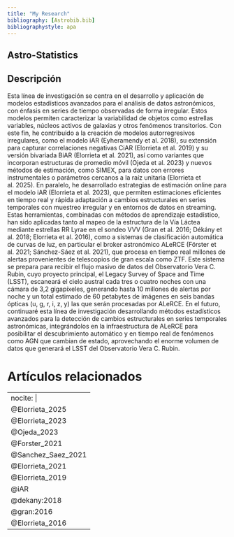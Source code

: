 ```yaml
---
title: "My Research"
bibliography: [Astrobib.bib]
bibliographystyle: apa
---
```


## Astro-Statistics

::: {.callout-tip collapse="true" icon=false}
## Descripción

Esta línea de investigación se centra en el desarrollo y aplicación de modelos estadísticos avanzados para el análisis de datos astronómicos, con énfasis en series de tiempo observadas de forma irregular. Estos modelos permiten caracterizar la variabilidad de objetos como estrellas variables, núcleos activos de galaxias y otros fenómenos transitorios.
Con este fin, he contribuido a la creación de modelos autorregresivos irregulares, como el modelo iAR (Eyheramendy et al. 2018), su extensión para capturar correlaciones negativas CiAR (Elorrieta et al. 2019) y su versión bivariada BiAR (Elorrieta et al. 2021), así como variantes que incorporan estructuras de promedio móvil (Ojeda et al. 2023) y nuevos métodos de estimación, como SIMEX, para datos con errores instrumentales o parámetros cercanos a la raíz unitaria (Elorrieta et al. 2025). En paralelo, he desarrollado estrategias de estimación online para el modelo iAR (Elorrieta et al. 2023), que permiten estimaciones eficientes en tiempo real y rápida adaptación a cambios estructurales en series temporales con muestreo irregular y en entornos de datos en streaming.
Estas herramientas, combinadas con métodos de aprendizaje estadístico, han sido aplicadas tanto al mapeo de la estructura de la Vía Láctea mediante estrellas RR Lyrae en el sondeo VVV (Gran et al. 2016; Dékány et al. 2018; Elorrieta et al. 2016), como a sistemas de clasificación automática de curvas de luz, en particular el broker astronómico ALeRCE (Förster et al. 2021; Sánchez-Sáez et al. 2021), que procesa en tiempo real millones de alertas provenientes de telescopios de gran escala como ZTF. Este sistema se prepara para recibir el flujo masivo de datos del Observatorio Vera C. Rubin, cuyo proyecto principal, el Legacy Survey of Space and Time (LSST), escaneará el cielo austral cada tres o cuatro noches con una cámara de 3,2 gigapíxeles, generando hasta 10 millones de alertas por noche y un total estimado de 60 petabytes de imágenes en seis bandas ópticas (u, g, r, i, z, y) las que serán procesadas por ALeRCE.
En el futuro, continuaré esta línea de investigación desarrollando métodos estadísticos avanzados para la detección de cambios estructurales en series temporales astronómicas, integrándolos en la infraestructura de ALeRCE para posibilitar el descubrimiento automático y en tiempo real de fenómenos como AGN que cambian de estado, aprovechando el enorme volumen de datos que generará el LSST del Observatorio Vera C. Rubin.
::: 

# Artículos relacionados

---
nocite: |
  @Elorrieta_2025
  @Elorrieta_2023
  @Ojeda_2023
  @Forster_2021
  @Sanchez_Saez_2021
  @Elorrieta_2021
  @Elorrieta_2019
  @iAR
  @dekany:2018
  @gran:2016
  @Elorrieta_2016
---

::: {#refs}
:::


